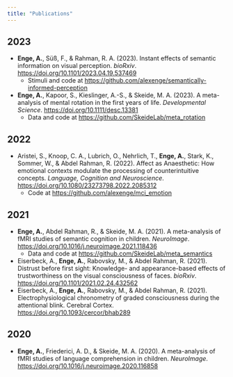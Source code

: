 ```yaml
---
title: "Publications"
---
```


## 2023

* **Enge, A.**, Süß, F., & Rahman, R. A. (2023). Instant effects of semantic information on visual perception. *bioRxiv*. <https://doi.org/10.1101/2023.04.19.537469>
    * Stimuli and code at <https://github.com/alexenge/semantically-informed-perception>
* **Enge, A.**, Kapoor, S., Kieslinger, A.-S., & Skeide, M. A. (2023). A meta-analysis of mental rotation in the first years of life. *Developmental Science*. <https://doi.org/10.1111/desc.13381>
    * Data and code at <https://github.com/SkeideLab/meta_rotation>

## 2022

* Aristei, S., Knoop, C. A., Lubrich, O., Nehrlich, T., **Enge, A.**, Stark, K., Sommer, W., & Abdel Rahman, R. (2022). Affect as Anaesthetic: How emotional contexts modulate the processing of counterintuitive concepts. *Language, Cognition and Neuroscience*. <https://doi.org/10.1080/23273798.2022.2085312>
    * Code at <https://github.com/alexenge/mci_emotion>

## 2021

* **Enge, A.**, Abdel Rahman, R., & Skeide, M. A. (2021). A meta-analysis of fMRI studies of semantic cognition in children. *NeuroImage*. <https://doi.org/10.1016/j.neuroimage.2021.118436>
    * Data and code at <https://github.com/SkeideLab/meta_semantics>
* Eiserbeck, A., **Enge, A.**, Rabovsky, M., & Abdel Rahman, R. (2021). Distrust before first sight: Knowledge- and appearance-based effects of trustworthiness on the visual consciousness of faces. *bioRxiv*. <https://doi.org/10.1101/2021.02.24.432562>
* Eiserbeck, A., **Enge, A.**, Rabovsky, M., & Abdel Rahman, R. (2021). Electrophysiological chronometry of graded consciousness during the attentional blink. Cerebral Cortex. <https://doi.org/10.1093/cercor/bhab289>

## 2020

* **Enge, A.**, Friederici, A. D., & Skeide, M. A. (2020). A meta-analysis of fMRI studies of language comprehension in children. *NeuroImage*. <https://doi.org/10.1016/j.neuroimage.2020.116858>
